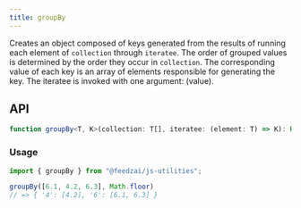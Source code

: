 ```yaml
---
title: groupBy
---
```

Creates an object composed of keys generated from the results of running
each element of `collection` through `iteratee`. The order of grouped values
is determined by the order they occur in `collection`. The corresponding
value of each key is an array of elements responsible for generating the
key. The iteratee is invoked with one argument: (value).

## API

```typescript
function groupBy<T, K>(collection: T[], iteratee: (element: T) => K): Record<string, T[]>;
```

### Usage

```typescript
import { groupBy } from "@feedzai/js-utilities";

groupBy([6.1, 4.2, 6.3], Math.floor)
// => { '4': [4.2], '6': [6.1, 6.3] }

```
